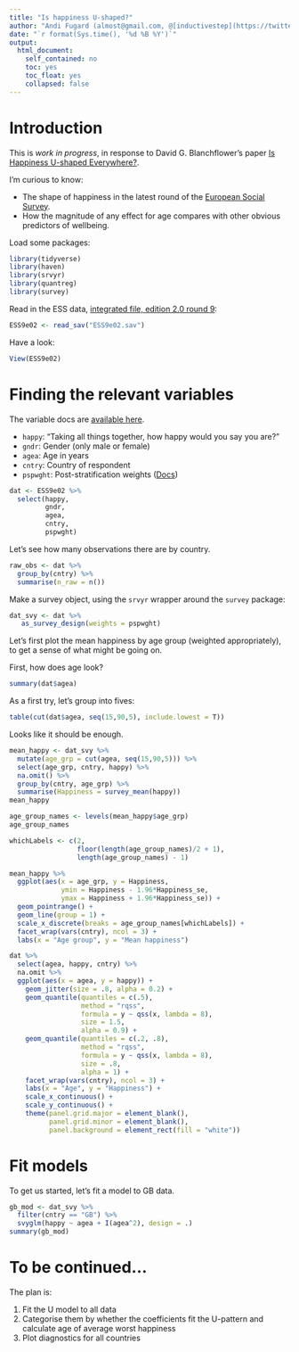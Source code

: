 ```yaml
---
title: "Is happiness U-shaped?"
author: "Andi Fugard (almost@gmail.com, @[inductivestep](https://twitter.com/InductiveStep))"
date: "`r format(Sys.time(), '%d %B %Y')`"
output:
  html_document:
    self_contained: no
    toc: yes
    toc_float: yes
    collapsed: false
---
```


# Introduction

This is *work in progress*, in response to David G. Blanchflower's paper [Is Happiness U-shaped Everywhere?](https://www.nber.org/papers/w26641).

I'm curious to know:

* The shape of happiness in the latest round of the [European Social Survey](https://www.europeansocialsurvey.org/).
* How the magnitude of any effect for age compares with other obvious predictors of wellbeing.
  
Load some packages:

```r
library(tidyverse)
library(haven)
library(srvyr)
library(quantreg)
library(survey)
```

Read in the ESS data, [integrated file, edition 2.0 round 9](https://www.europeansocialsurvey.org/download.html?file=ESS9e02&c=&y=2018):

```r
ESS9e02 <- read_sav("ESS9e02.sav")
```

Have a look:

```r
View(ESS9e02)
```



# Finding the relevant variables

The variable docs are [available here](http://nesstar.ess.nsd.uib.no/webview/).

* `happy`: "Taking all things together, how happy would you say you are?"
* `gndr`: Gender (only male or female)
* `agea`: Age in years
* `cntry`: Country of respondent
* `pspwght`: Post-stratification weights ([Docs](https://www.europeansocialsurvey.org/docs/methodology/ESS_weighting_data_1.pdf))

```r
dat <- ESS9e02 %>%
  select(happy,
         gndr,
         agea,
         cntry,
         pspwght)
```

Let's see how many observations there are by country.

```r
raw_obs <- dat %>%
  group_by(cntry) %>%
  summarise(n_raw = n())
```

Make a survey object, using the `srvyr` wrapper around the `survey` package:

```r
dat_svy <- dat %>%
   as_survey_design(weights = pspwght)
```



Let's first plot the mean happiness by age group (weighted appropriately), to get a sense of what might be going on.

First, how does age look?

```r
summary(dat$agea)
```

As a first try, let's group into fives:

```r
table(cut(dat$agea, seq(15,90,5), include.lowest = T))
```
Looks like it should be enough.




```r
mean_happy <- dat_svy %>%
  mutate(age_grp = cut(agea, seq(15,90,5))) %>%
  select(age_grp, cntry, happy) %>%
  na.omit() %>%
  group_by(cntry, age_grp) %>%
  summarise(Happiness = survey_mean(happy))
mean_happy
```


```r
age_group_names <- levels(mean_happy$age_grp)
age_group_names
```

```r
whichLabels <- c(2,
                 floor(length(age_group_names)/2 + 1),
                 length(age_group_names) - 1)

```


```r
mean_happy %>%
  ggplot(aes(x = age_grp, y = Happiness,
             ymin = Happiness - 1.96*Happiness_se,
             ymax = Happiness + 1.96*Happiness_se)) +
  geom_pointrange() +
  geom_line(group = 1) +
  scale_x_discrete(breaks = age_group_names[whichLabels]) +
  facet_wrap(vars(cntry), ncol = 3) +
  labs(x = "Age group", y = "Mean happiness")
```




```r
dat %>%
  select(agea, happy, cntry) %>%
  na.omit %>%
  ggplot(aes(x = agea, y = happy)) +
    geom_jitter(size = .8, alpha = 0.2) + 
    geom_quantile(quantiles = c(.5),
                  method = "rqss",
                  formula = y ~ qss(x, lambda = 8),
                  size = 1.5,
                  alpha = 0.9) + 
    geom_quantile(quantiles = c(.2, .8),
                  method = "rqss",
                  formula = y ~ qss(x, lambda = 8),
                  size = .8,
                  alpha = 1) + 
    facet_wrap(vars(cntry), ncol = 3) +
    labs(x = "Age", y = "Happiness") +
    scale_x_continuous() + 
    scale_y_continuous() +
    theme(panel.grid.major = element_blank(),
          panel.grid.minor = element_blank(),
          panel.background = element_rect(fill = "white"))

```


# Fit models

To get us started, let's fit a model to GB data.

```r
gb_mod <- dat_svy %>%
  filter(cntry == "GB") %>%
  svyglm(happy ~ agea + I(agea^2), design = .)
summary(gb_mod)
```


# To be continued...

The plan is:

1. Fit the U model to all data
2. Categorise them by whether the coefficients fit the U-pattern and calculate age of average worst happiness
3. Plot diagnostics for all countries




